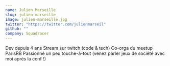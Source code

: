 ```yaml
---
name: Julien Marseille
slug: julien-marseille
image: julien-marseille.jpg
twitter: "https://twitter.com/julienmarseil"
github: ""
company: Squadracer
---
```


Dev depuis 4 ans
Stream sur twitch  (code & tech)
Co-orga du meetup ParisRB
Passionné un peu touche-à-tout (venez parler jeux de société avec moi après la conf !)